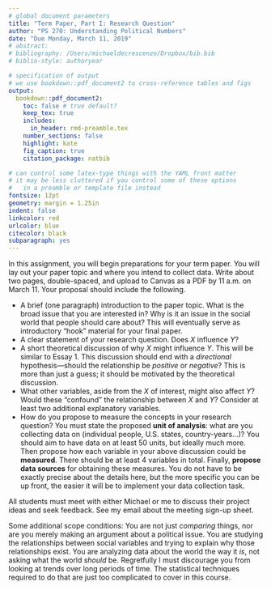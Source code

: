 ```yaml
---
# global document parameters
title: "Term Paper, Part I: Research Question"
author: "PS 270: Understanding Political Numbers"
date: "Due Monday, March 11, 2019"
# abstract: 
# bibliography: /Users/michaeldecrescenzo/Dropbox/bib.bib
# biblio-style: authoryear

# specification of output
# we use bookdown::pdf_document2 to cross-reference tables and figs
output: 
  bookdown::pdf_document2: 
    toc: false # true default?
    keep_tex: true
    includes: 
      in_header: rmd-preamble.tex
    number_sections: false
    highlight: kate
    fig_caption: true
    citation_package: natbib

# can control some latex-type things with the YAML front matter
# it may be less cluttered if you control some of these options 
#   in a preamble or template file instead
fontsize: 12pt
geometry: margin = 1.25in
indent: false
linkcolor: red
urlcolor: blue 
citecolor: black
subparagraph: yes
---
```


In this assignment, you will begin preparations for your term paper. You will lay out your paper topic and where you intend to collect data. Write about two pages, double-spaced, and upload to Canvas as a PDF by 11 a.m. on March 11. Your proposal should include the following.

- A brief (one paragraph) introduction to the paper topic. What is the broad issue that you are interested in? Why is it an issue in the social world that people should care about? This will eventually serve as introductory "hook" material for your final paper. 
- A clear statement of your research question. Does $X$ influence $Y$?
- A short theoretical discussion of why $X$ might influence $Y$. This will be similar to Essay&nbsp;1. This discussion should end with a *directional* hypothesis---should the relationship be *positive* or *negative*? This is more than just a guess; it should be motivated by the theoretical discussion.
- What other variables, aside from the $X$ of interest, might also affect $Y$? Would these "confound" the relationship between $X$ and $Y$? Consider at least two additional explanatory variables.
- How do you propose to measure the concepts in your research question? You must state the proposed **unit of analysis**: what are you collecting data on (individual people, U.S. states, country-years...)? You should aim to have data on at least 50 units, but ideally much more. Then propose how each variable in your above discussion could be **measured**. There should be at least 4 variables in total. Finally, **propose data sources** for obtaining these measures. You do not have to be exactly precise about the details here, but the more specific you can be up front, the easier it will be to implement your data collection task.

All students must meet with either Michael or me to discuss their project ideas and seek feedback. See my email about the meeting sign-up sheet.

Some additional scope conditions: You are not just *comparing* things, nor are you merely making an argument about a political issue. You are studying the relationships between social variables and trying to explain why those relationships exist. You are analyzing data about the world the way it *is*, not asking what the world *should* be. Regretfully I must discourage you from looking at trends over long periods of time. The statistical techniques required to do that are just too complicated to cover in this course.